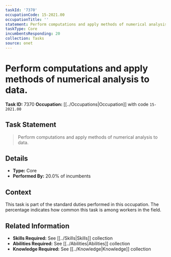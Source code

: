 ```yaml
---
taskId: '7370'
occupationCode: 15-2021.00
occupationTitle: ''
statement: Perform computations and apply methods of numerical analysis to data.
taskType: Core
incumbentsResponding: 20
collection: Tasks
source: onet
---
```

# Perform computations and apply methods of numerical analysis to data.

**Task ID:** 7370
**Occupation:** [[../Occupations|Occupation]] with code `15-2021.00`

## Task Statement

> Perform computations and apply methods of numerical analysis to data.

## Details

- **Type:** Core
- **Performed By:** 20.0% of incumbents

## Context

This task is part of the standard duties performed in this occupation. The percentage indicates how common this task is among workers in the field.

## Related Information

- **Skills Required:** See [[../Skills|Skills]] collection
- **Abilities Required:** See [[../Abilities|Abilities]] collection
- **Knowledge Required:** See [[../Knowledge|Knowledge]] collection
